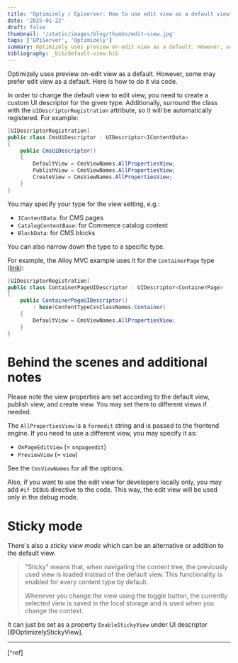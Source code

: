 ```yaml
---
title: 'Optimizely / Episerver: How to use edit view as a default view?'
date: '2025-01-22'
draft: false
thumbnail: '/static/images/blog/thumbs/edit-view.jpg'
tags: ['EPiServer', 'Optimizely']
summary: Optimizely uses preview on-edit view as a default. However, some may prefer edit view as a default. Here is how to do it via code.
bibliography: _bib/default-view.bib
---
```


Optimizely uses preview on-edit view as a default. However, some may prefer edit view as a default. Here is how to do it via code.

In order to change the default view to edit view, you need to create a custom UI descriptor for the given type. Additionally, surround the class with the `UIDescriptorRegistration` attribute, so it will be automatically registered. For example:

```csharp
[UIDescriptorRegistration]
public class CmsUiDescriptor : UIDescriptor<IContentData>
{
    public CmsUiDescriptor()
    {
        DefaultView = CmsViewNames.AllPropertiesView;
        PublishView = CmsViewNames.AllPropertiesView;
        CreateView = CmsViewNames.AllPropertiesView;
    }
}
```

You may specify your type for the view setting, e.g.:

* `IContentData`: for CMS pages
* `CatalogContentBase`: for Commerce catalog content
* `BlockData`: for CMS blocks

You can also narrow down the type to a specific type.

For example, the Alloy MVC example uses it for the `ContainerPage` type ([link](https://github.com/episerver/alloy-mvc-template/blob/58a23bafa64d682adfaf41ceeaf2b13809981bc3/src/Alloy.Mvc.Template/Business/UIDescriptors/ContainerPageUIDescriptor.cs)):

```csharp
[UIDescriptorRegistration]
public class ContainerPageUIDescriptor : UIDescriptor<ContainerPage>
{
    public ContainerPageUIDescriptor()
        : base(ContentTypeCssClassNames.Container)
    {
        DefaultView = CmsViewNames.AllPropertiesView;
    }
}
```

# Behind the scenes and additional notes

Please note the view properties are set according to the default view, publish view, and create view. You may set them to different views if needed.

The `AllPropertiesView` is a `formedit` string and is passed to the frontend engine. If you need to use a different view, you may specify it as:

* `OnPageEditView` (= `onpageedit`)
* `PreviewView` (= `view`)

See the `CmsViewNames` for all the options.

Also, if you want to use the edit view for developers locally only, you may add `#if DEBUG` directive to the code. This way, the edit view will be used only in the debug mode.

# Sticky mode

There's also a *sticky view mode* which can be an alternative or addition to the default view.

> "Sticky" means that, when navigating the content tree, the previously used view is loaded instead of the default view. This functionality is enabled for every content type by default.
>
> Whenever you change the view using the toggle button, the currently selected view is saved in the local storage and is used when you change the context.

It can just be set as a property `EnableStickyView` under UI descriptor [@OptimizelyStickyView].

---
[^ref]
